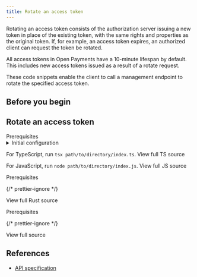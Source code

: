```yaml
---
title: Rotate an access token
---
```



Rotating an access token consists of the authorization server issuing a new token in place of the existing token, with the same rights and properties as the original token. If, for example, an access token expires, an authorized client can request the token be rotated.

All access tokens in Open Payments have a 10-minute lifespan by default. This includes new access tokens issued as a result of a rotate request.

These code snippets enable the client to call a management endpoint to rotate the specified access token.

## Before you begin

<Begin />

## Rotate an access token

<Tabs>
<TabItem label='TypeScript/JavaScript' icon='seti:javascript'>
<LinkButton href="https://github.com/interledger/open-payments-snippets/blob/main/README.md#prerequisites" target="_blank" icon="external" iconPlacement="start">Prerequisites</LinkButton>

<details>
  <summary>Initial configuration</summary>
  <Ts />
</details>

<TsImport />

<ChunkedSnippet
  source='token/token-rotate.ts'
  l='node'
  chunk='3'
/>

<ChunkedSnippet
  source='token/token-rotate.ts'
  l='node'
  chunk='4'
/>

For TypeScript, run `tsx path/to/directory/index.ts`. <LinkOut href='https://github.com/interledger/open-payments/blob/main/snippets/node/token/token-rotate.ts'>View full TS source</LinkOut>

For JavaScript, run `node path/to/directory/index.js`. <LinkOut href='https://github.com/interledger/open-payments/blob/main/snippets/node/token/token-rotate.js'>View full JS source</LinkOut>

</TabItem>
<TabItem label="Rust" icon='seti:rust'>
<LinkButton href="https://github.com/interledger/open-payments-rust/tree/main/src/snippets" target="_blank" icon="external" iconPlacement="start">Prerequisites</LinkButton>

<ChunkedSnippet
  source='token/token-rotate.rs'
  l='rust'
  chunk='1'
/>

<ChunkedSnippet
  source='token/token-rotate.rs'
  l='rust'
  chunk='2'
/>

<ChunkedSnippet
  source='token/token-rotate.rs'
  l='rust'
  chunk='3'
/>

<ChunkedSnippet
  source='token/token-rotate.rs'
  l='rust'
  chunk='4'
/>

{/* prettier-ignore */}
<p><LinkOut href='https://github.com/interledger/open-payments/blob/main/snippets/rust/token/token-rotate.rs'>View full Rust source</LinkOut></p>

</TabItem>
<TabItem label="PHP" icon='seti:php'>
<LinkButton href="https://github.com/interledger/open-payments-php-snippets/blob/main/README.md#prerequisites" target="_blank" icon="external" iconPlacement="start">Prerequisites</LinkButton>

<PhpImport />

<ChunkedSnippet
  source='https://raw.githubusercontent.com/interledger/open-payments-php-snippets/refs/heads/main/src/Command/Token/TokenRotate.php'
  chunk='3'
/>
<ChunkedSnippet
  source='https://raw.githubusercontent.com/interledger/open-payments-php-snippets/refs/heads/main/src/Command/Token/TokenRotate.php'
  chunk='4'
/>
{/* prettier-ignore */}
<p><LinkOut href='https://github.com/interledger/open-payments-php-snippets/blob/main/src/Command/Token/TokenRotate.php'>View full source</LinkOut></p>
</TabItem>
</Tabs>

## References

- [API specification](/apis/auth-server/operations/post-token)
